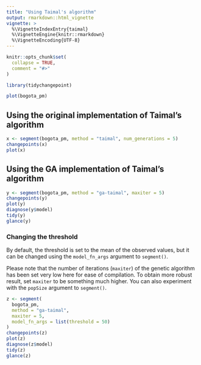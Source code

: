 ```yaml
---
title: "Using Taimal's algorithm"
output: rmarkdown::html_vignette
vignette: >
  %\VignetteIndexEntry{taimal}
  %\VignetteEngine{knitr::rmarkdown}
  %\VignetteEncoding{UTF-8}
---
```


```r
knitr::opts_chunk$set(
  collapse = TRUE,
  comment = "#>"
)
```

```r
library(tidychangepoint)
```

```r
plot(bogota_pm)
```

## Using the original implementation of Taimal's algorithm

```r
x <- segment(bogota_pm, method = "taimal", num_generations = 5)
changepoints(x)
plot(x)
```

## Using the GA implementation of Taimal's algorithm

```r
y <- segment(bogota_pm, method = "ga-taimal", maxiter = 5)
changepoints(y)
plot(y)
diagnose(y$model)
tidy(y)
glance(y)
```

### Changing the threshold

By default, the threshold is set to the mean of the observed values, but it can be changed using the `model_fn_args` argument to `segment()`. 

Please note that the number of iterations (`maxiter`) of the genetic algorithm has been set very low here for ease of compilation. 
To obtain more robust result, set `maxiter` to be something much higher. 
You can also experiment with the `popSize` argument to `segment()`. 

```r
z <- segment(
  bogota_pm, 
  method = "ga-taimal", 
  maxiter = 5,
  model_fn_args = list(threshold = 50)
)
changepoints(z)
plot(z)
diagnose(z$model)
tidy(z)
glance(z)
```
